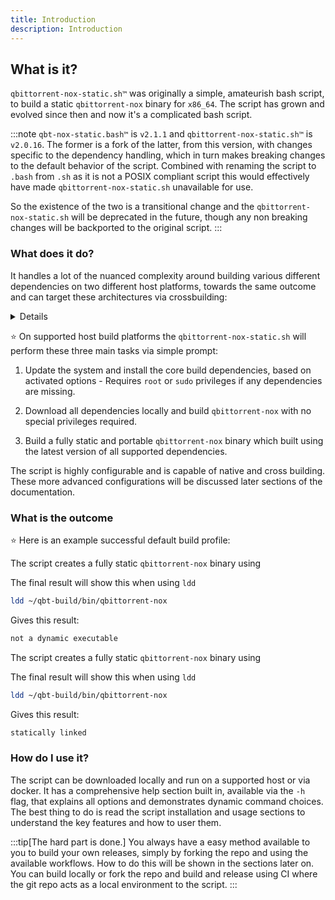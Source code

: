 ```yaml
---
title: Introduction
description: Introduction
---
```



## What is it?

`qbittorrent-nox-static.sh™` was originally a simple, amateurish bash script, to build a static `qbittorrent-nox` binary for `x86_64`. The script has grown and evolved since then and now it's a complicated bash script.

:::note
`qbt-nox-static.bash™` is `v2.1.1` and `qbittorrent-nox-static.sh™` is `v2.0.16`. The former is a fork of the latter, from this version, with changes specific to the dependency handling, which in turn makes breaking changes to the default behavior of the script. Combined with renaming the script to `.bash` from `.sh` as it is not a POSIX compliant script this would effectively have made `qbittorrent-nox-static.sh` unavailable for use.

So the existence of the two is a transitional change and the `qbittorrent-nox-static.sh` will be deprecated in the future, though any non breaking changes will be backported to the original script.
:::

### What does it do?

It handles a lot of the nuanced complexity around building various different dependencies on two different host platforms, towards the same outcome and can target these architectures via crossbuilding:

<Details summary=" target architectures">
	`armel` `armhf` `armv7` `aarch64`

	`x86` `x86_64`

	`s390x`

	`powerpc` `ppc64el`

	`mips` `mipsel` `mips64` `mips64el`

    `loongarch64`

	`riscv64`
</Details>

⭐ On supported host build platforms the `qbittorrent-nox-static.sh` will perform these three main tasks via simple prompt:

<Steps>

1. Update the system and install the core build dependencies, based on activated options - Requires `root` or `sudo` privileges if any dependencies are missing.

2. Download all dependencies locally and build `qbittorrent-nox` with no special privileges required.

3. Build a fully static and portable `qbittorrent-nox` binary which built using the latest version of all supported dependencies.

</Steps>

The script is highly configurable and is capable of native and cross building. These more advanced configurations will be discussed later sections of the documentation.

### What is the outcome

⭐ Here is an example successful default build profile:

<BuildInfo/>

<Tabs>
<TabItem label="Debian and Ubuntu Linux">

The script creates a fully static `qbittorrent-nox` binary using <Modal id="glibc" label="glibc"/>

The final result will show this when using `ldd`

```bash
ldd ~/qbt-build/bin/qbittorrent-nox
```

Gives this result:

```bash
not a dynamic executable
```

</TabItem>
<TabItem label="Alpine Linux">

The script creates a fully static `qbittorrent-nox` binary using <Modal id="muslc" label="musl libc"/>

The final result will show this when using `ldd`

```bash
ldd ~/qbt-build/bin/qbittorrent-nox
```

Gives this result:

```bash
statically linked
```

</TabItem>
</Tabs>

### How do I use it?

The script can be downloaded locally and run on a supported host or via docker. It has a comprehensive help section built in, available via the `-h` flag, that explains all options and demonstrates dynamic command choices. The best thing to do is read the script installation and usage sections to understand the key features and how to user them.

:::tip[The hard part is done.]
You always have a easy method available to you to build your own releases, simply by forking the repo and using the available workflows. How to do this will be shown in the <Modal id="github-actions" label="Github Actions"/> sections later on. You can build locally or fork the repo and build and release using CI where the git repo acts as a local environment to the script.
:::
